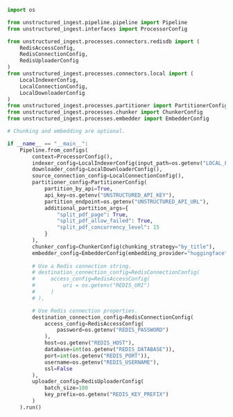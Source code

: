 ```python Python Ingest
import os

from unstructured_ingest.pipeline.pipeline import Pipeline
from unstructured_ingest.interfaces import ProcessorConfig

from unstructured_ingest.processes.connectors.redisdb import (
    RedisAccessConfig,
    RedisConnectionConfig,
    RedisUploaderConfig
)
from unstructured_ingest.processes.connectors.local import (
    LocalIndexerConfig,
    LocalConnectionConfig,
    LocalDownloaderConfig
)
from unstructured_ingest.processes.partitioner import PartitionerConfig
from unstructured_ingest.processes.chunker import ChunkerConfig
from unstructured_ingest.processes.embedder import EmbedderConfig

# Chunking and embedding are optional.

if __name__ == "__main__":
    Pipeline.from_configs(
        context=ProcessorConfig(),
        indexer_config=LocalIndexerConfig(input_path=os.getenv("LOCAL_FILE_INPUT_DIR")),
        downloader_config=LocalDownloaderConfig(),
        source_connection_config=LocalConnectionConfig(),
        partitioner_config=PartitionerConfig(
            partition_by_api=True,
            api_key=os.getenv("UNSTRUCTURED_API_KEY"),
            partition_endpoint=os.getenv("UNSTRUCTURED_API_URL"),
            additional_partition_args={
                "split_pdf_page": True,
                "split_pdf_allow_failed": True,
                "split_pdf_concurrency_level": 15
            }
        ),
        chunker_config=ChunkerConfig(chunking_strategy="by_title"),
        embedder_config=EmbedderConfig(embedding_provider="huggingface"),
        
        # Use a Redis connection string.
        # destination_connection_config=RedisConnectionConfig(
        #     access_config=RedisAccessConfig(
        #         uri = os.getenv("REDIS_URI")
        #     )
        # ),

        # Use Redis connection properties.
        destination_connection_config=RedisConnectionConfig(
            access_config=RedisAccessConfig(
                password=os.getenv("REDIS_PASSWORD")
            ),
            host=os.getenv("REDIS_HOST"),
            database=int(os.getenv("REDIS_DATABASE")),
            port=int(os.getenv("REDIS_PORT")),
            username=os.getenv("REDIS_USERNAME"),
            ssl=False
        ),
        uploader_config=RedisUploaderConfig(
            batch_size=100
            key_prefix=os.getenv("REDIS_KEY_PREFIX")
        )
    ).run()
